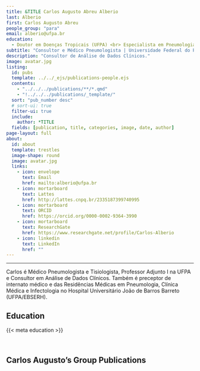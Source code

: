 ---
title: &TITLE Carlos Augusto Abreu Alberio
last: Alberio
first: Carlos Augusto Abreu
people_group: "para"
email: alberio@ufpa.br
education:
  - Doutor em Doenças Tropicais (UFPA) <br> Especialista em Pneumologia e Tisiologia (UNIFESP) <br> Médico (UFPA)
subtitle: "Consultor e Médico Pneumologista | Universidade Federal do Pará"
description: "Consultor de Análise de Dados Clínicos."
image: avatar.jpg
listing:
  id: pubs
  template: ../../_ejs/publications-people.ejs
  contents:
    - "../../../publications/**/*.qmd"
    - "!../../../publications/_template/"
  sort: "pub_number desc"
  # sort-ui: true
  filter-ui: true
  include:
    author: *TITLE
  fields: [publication, title, categories, image, date, author]
page-layout: full
about:
  id: about
  template: trestles
  image-shape: round
  image: avatar.jpg
  links:
    - icon: envelope
      text: Email
      href: mailto:alberio@ufpa.br
    - icon: mortarboard
      text: Lattes
      href: http://lattes.cnpq.br/2335187399740995
    - icon: mortarboard
      text: ORCID
      href: https://orcid.org/0000-0002-9364-3990
    - icon: mortarboard
      text: ResearchGate
      href: https://www.researchgate.net/profile/Carlos-Alberio
    - icon: linkedin
      text: LinkedIn
      href: ""
---

<hr>

:::{#about}

Carlos é Médico Pneumologista e Tisiologista, Professor Adjunto I na UFPA e Consultor em Análise de Dados Clínicos. Também é preceptor de internato médico e das Residências Médicas em Pneumologia, Clínica Médica e Infectologia no Hospital Universitário João de Barros Barreto (UFPA/EBSERH).

## Education
{{< meta education >}}

<br>

:::

## Carlos Augusto's Group Publications

:::{#pubs}
:::
